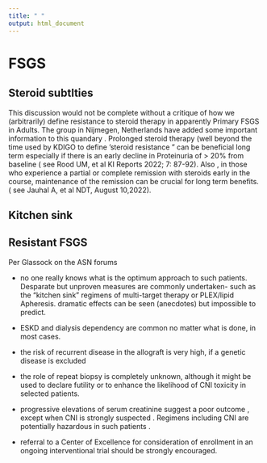 ```yaml
---
title: " "
output: html_document
---
```


# FSGS

## Steroid subtlties
This discussion would not be complete without a  critique of how we (arbitrarily) define resistance to steroid therapy in apparently  Primary FSGS  in Adults.  The group in Nijmegen, Netherlands  have added some important information to this quandary .  Prolonged steroid therapy (well beyond the time used by KDIGO  to define 'steroid resistance " can be beneficial long term especially if   there is an early decline in Proteinuria of > 20% from baseline  ( see Rood UM, et al KI Reports 2022; 7: 87-92).  Also , in those who experience a partial or complete remission with steroids early in the course, maintenance of the remission can be crucial for long term benefits. ( see  Jauhal A, et al NDT, August 10,2022). 


## Kitchen sink

## Resistant FSGS

Per Glassock on the ASN forums

-   no one really knows what is the optimum approach to such patients. Desparate but unproven measures are commonly undertaken- such as the "kitchen sink" regimens of multi-target therapy or PLEX/lipid Apheresis.  dramatic effects can be seen (anecdotes) but impossible  to predict.

-   ESKD and dialysis dependency are common no matter what is done, in most  cases.

-   the risk of recurrent disease in the allograft is very high, if a  genetic disease is excluded

-   the role of repeat biopsy is completely unknown, although it might be used to declare futility or to enhance the likelihood of CNI toxicity in selected patients.

-   progressive elevations of serum creatinine suggest a poor outcome , except when CNI  is strongly suspected .  Regimens including CNI are potentially hazardous in such patients .

-   referral to a Center of Excellence for consideration of enrollment in an  ongoing interventional trial should be strongly encouraged.






